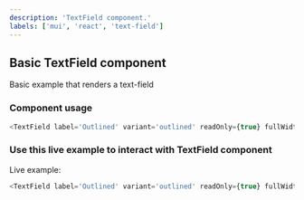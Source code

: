 ```yaml
---
description: 'TextField component.'
labels: ['mui', 'react', 'text-field']
---
```



## Basic TextField component

Basic example that renders a text-field

### Component usage

```js
<TextField label='Outlined' variant='outlined' readOnly={true} fullWidth />
```

### Use this live example to interact with TextField component

Live example:

```js live
<TextField label='Outlined' variant='outlined' readOnly={true} fullWidth />
```
